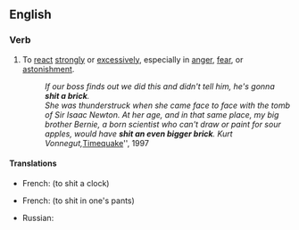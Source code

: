 ==English==

===Verb===
{{en-verb|inf=[[shit]] [[a]] [[brick]]|shits a brick|shitting a brick|'''shit a brick''' ''or'' '''[[shat a brick]]''' ''or'' '''[[shitted a brick]]'''|'''shit a brick''' ''or'' '''[[shitted a brick]]''' ''or'' '''[[shat a brick]]'''}}

# {{idiomatic|vulgar}} To [[react]] [[strongly]] or [[excessively]], especially in [[anger]], [[fear]], or [[astonishment]].
#: ''If our boss finds out we did this and didn't tell him, he's gonna '''shit a brick'''.''
#: ''She was thunderstruck when she came face to face with the tomb of Sir Isaac Newton. At her age, and in that same place, my big brother Bernie, a born scientist who can't draw or paint for sour apples, would have '''shit an even bigger brick'''. Kurt Vonnegut, ''[[:w:Timequake|Timequake]]'', 1997

====Translations====
{{trans-top|To react strongly in anger}}
* French: {{t|fr|chier une pendule}} (to shit a clock)
{{trans-mid}}
{{trans-bottom}}

{{trans-top|To react strongly in fear}}
* French: {{t+|fr|chier dans son froc}} (to shit in one's pants)
{{trans-mid}}
* Russian: {{t|ru|обосраться кирпичами|sc=Cyrl}}
{{trans-bottom}}
